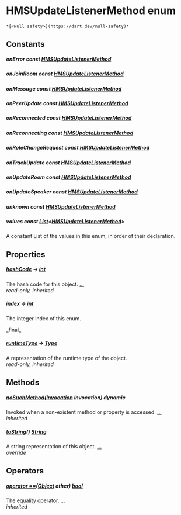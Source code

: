 # HMSUpdateListenerMethod enum

    *[<Null safety>](https://dart.dev/null-safety)*

## Constants

##### onError const [HMSUpdateListenerMethod](../enum_hms_update_listener_method/HMSUpdateListenerMethod-class)

##### onJoinRoom const [HMSUpdateListenerMethod](../enum_hms_update_listener_method/HMSUpdateListenerMethod-class)

##### onMessage const [HMSUpdateListenerMethod](../enum_hms_update_listener_method/HMSUpdateListenerMethod-class)

##### onPeerUpdate const [HMSUpdateListenerMethod](../enum_hms_update_listener_method/HMSUpdateListenerMethod-class)

##### onReconnected const [HMSUpdateListenerMethod](../enum_hms_update_listener_method/HMSUpdateListenerMethod-class)

##### onReconnecting const [HMSUpdateListenerMethod](../enum_hms_update_listener_method/HMSUpdateListenerMethod-class)

##### onRoleChangeRequest const [HMSUpdateListenerMethod](../enum_hms_update_listener_method/HMSUpdateListenerMethod-class)

##### onTrackUpdate const [HMSUpdateListenerMethod](../enum_hms_update_listener_method/HMSUpdateListenerMethod-class)

##### onUpdateRoom const [HMSUpdateListenerMethod](../enum_hms_update_listener_method/HMSUpdateListenerMethod-class)

##### onUpdateSpeaker const [HMSUpdateListenerMethod](../enum_hms_update_listener_method/HMSUpdateListenerMethod-class)

##### unknown const [HMSUpdateListenerMethod](../enum_hms_update_listener_method/HMSUpdateListenerMethod-class)

##### values const [List](https://api.flutter.dev/flutter/dart-core/List-class.html)&lt;[HMSUpdateListenerMethod](../enum_hms_update_listener_method/HMSUpdateListenerMethod-class)>

<p>A constant List of the values in this enum, in order of their declaration.</p>

## Properties

##### [hashCode](https://api.flutter.dev/flutter/dart-core/Object/hashCode.html) &#8594; [int](https://api.flutter.dev/flutter/dart-core/int-class.html)

The hash code for this object. [...](https://api.flutter.dev/flutter/dart-core/Object/hashCode.html)  
_read-only, inherited_

##### index &#8594; [int](https://api.flutter.dev/flutter/dart-core/int-class.html)

<p>The integer index of this enum.</p>   
_final_

##### [runtimeType](https://api.flutter.dev/flutter/dart-core/Object/runtimeType.html) &#8594; [Type](https://api.flutter.dev/flutter/dart-core/Type-class.html)

A representation of the runtime type of the object.  
_read-only, inherited_

## Methods

##### [noSuchMethod](https://api.flutter.dev/flutter/dart-core/Object/noSuchMethod.html)([Invocation](https://api.flutter.dev/flutter/dart-core/Invocation-class.html) invocation) dynamic

Invoked when a non-existent method or property is accessed. [...](https://api.flutter.dev/flutter/dart-core/Object/noSuchMethod.html)  
_inherited_

##### [toString](../enum_hms_update_listener_method/HMSUpdateListenerMethod/toString)() [String](https://api.flutter.dev/flutter/dart-core/String-class.html)

A string representation of this object. [...](../enum_hms_update_listener_method/HMSUpdateListenerMethod/toString)  
_override_

## Operators

##### [operator ==](https://api.flutter.dev/flutter/dart-core/Object/operator_equals.html)([Object](https://api.flutter.dev/flutter/dart-core/Object-class.html) other) [bool](https://api.flutter.dev/flutter/dart-core/bool-class.html)

The equality operator. [...](https://api.flutter.dev/flutter/dart-core/Object/operator_equals.html)  
_inherited_

